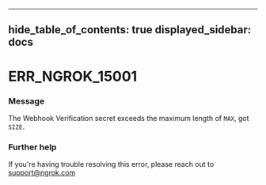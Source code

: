 

---
hide_table_of_contents: true
displayed_sidebar: docs
---


# ERR_NGROK_15001

### Message
The Webhook Verification secret exceeds the maximum length of `MAX`, got `SIZE`.

<ErrorDetails error="err_ngrok_15001" />



### Further help
If you're having trouble resolving this error, please reach out to [support@ngrok.com](mailto:support@ngrok.com?subject=Help%20with%20ERR_NGROK_15001)

